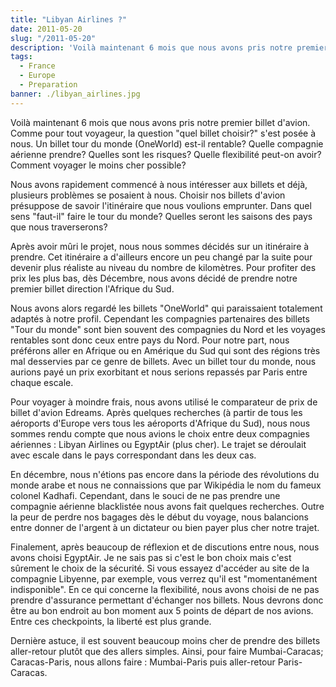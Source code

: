 ```yaml
---
title: "Libyan Airlines ?"
date: 2011-05-20
slug: "/2011-05-20"
description: 'Voilà maintenant 6 mois que nous avons pris notre premier billet d''avion. Comme pour tout voyageur, la question "quel billet choisir?" s''est posée à nous.'
tags:
  - France
  - Europe
  - Preparation
banner: ./libyan_airlines.jpg
---
```


Voilà maintenant 6 mois que nous avons pris notre premier billet d'avion. Comme pour tout voyageur, la question "quel billet choisir?" s'est posée à nous. Un billet tour du monde (OneWorld) est-il rentable? Quelle compagnie aérienne prendre? Quelles sont les risques? Quelle flexibilité peut-on avoir? Comment voyager le moins cher possible?

Nous avons rapidement commencé à nous intéresser aux billets et déjà, plusieurs problèmes se posaient à nous. Choisir nos billets d'avion présuppose de savoir l'itinéraire que nous voulions emprunter. Dans quel sens "faut-il" faire le tour du monde? Quelles seront les saisons des pays que nous traverserons?

Après avoir mûri le projet, nous nous sommes décidés sur un itinéraire à prendre. Cet itinéraire a d'ailleurs encore un peu changé par la suite pour devenir plus réaliste au niveau du nombre de kilomètres. Pour profiter des prix les plus bas, dès Décembre, nous avons décidé de prendre notre premier billet direction l'Afrique du Sud.

Nous avons alors regardé les billets "OneWorld" qui paraissaient totalement adaptés à notre profil. Cependant les compagnies partenaires des billets "Tour du monde" sont bien souvent des compagnies du Nord et les voyages rentables sont donc ceux entre pays du Nord. Pour notre part, nous préférons aller en Afrique ou en Amérique du Sud qui sont des régions très mal desservies par ce genre de billets. Avec un billet tour du monde, nous aurions payé un prix exorbitant et nous serions repassés par Paris entre chaque escale.

Pour voyager à moindre frais, nous avons utilisé le comparateur de prix de billet d'avion Edreams. Après quelques recherches (à partir de tous les aéroports d'Europe vers tous les aéroports d'Afrique du Sud), nous nous sommes rendu compte que nous avions le choix entre deux compagnies aériennes : Libyan Airlines ou EgyptAir (plus cher). Le trajet se déroulait avec escale dans le pays correspondant dans les deux cas.

En décembre, nous n'étions pas encore dans la période des révolutions du monde arabe et nous ne connaissions que par Wikipédia le nom du fameux colonel Kadhafi. Cependant, dans le souci de ne pas prendre une compagnie aérienne blacklistée nous avons fait quelques recherches. Outre la peur de perdre nos bagages dès le début du voyage, nous balancions entre donner de l'argent à un dictateur ou bien payer plus cher notre trajet.

Finalement, après beaucoup de réflexion et de discutions entre nous, nous avons choisi EgyptAir. Je ne sais pas si c'est le bon choix mais c'est sûrement le choix de la sécurité. Si vous essayez d'accéder au site de la compagnie Libyenne, par exemple, vous verrez qu'il est "momentanément indisponible". En ce qui concerne la flexibilité, nous avons choisi de ne pas prendre d'assurance permettant d'échanger nos billets. Nous devrons donc être au bon endroit au bon moment aux 5 points de départ de nos avions. Entre ces checkpoints, la liberté est plus grande.

Dernière astuce, il est souvent beaucoup moins cher de prendre des billets aller-retour plutôt que des allers simples. Ainsi, pour faire Mumbai-Caracas; Caracas-Paris, nous allons faire : Mumbai-Paris puis aller-retour Paris-Caracas.


<Navigation previous="/2011-03-15" next="/2011-06-11" />
